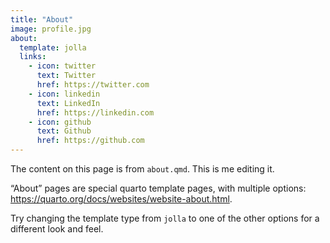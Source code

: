```yaml
---
title: "About"
image: profile.jpg
about:
  template: jolla
  links:
    - icon: twitter
      text: Twitter
      href: https://twitter.com
    - icon: linkedin
      text: LinkedIn
      href: https://linkedin.com
    - icon: github
      text: Github
      href: https://github.com
---
```


The content on this page is from `about.qmd`. This is me editing it.

"About" pages are special quarto template pages, with multiple options: <https://quarto.org/docs/websites/website-about.html>.

Try changing the template type from `jolla` to one of the other options for a different look and feel.
